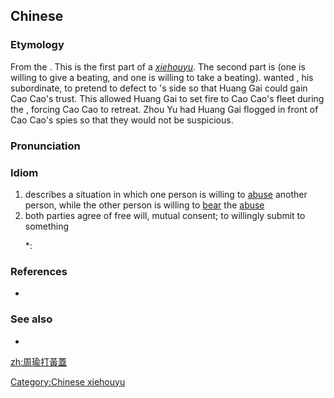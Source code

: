 {{also|周瑜打黄盖}}
==Chinese==
{{zh-forms|s=周瑜打黄盖|1=Zhou Yu|3=Huang Gai|type=212|delink=1,3|lit={{w|Zhou Yu}} attacks {{w|Huang Gai}}}}

===Etymology===
From the ''{{w|Romance of the Three Kingdoms}}''. This is the first part of a ''[[xiehouyu]]''. The second part is {{lang|zh|[[一]][[個]][[願]][[打]]，[[一]][[個]][[願]][[挨]]}} (one is willing to give a beating, and one is willing to take a beating). {{w|Zhou Yu}} wanted {{w|Huang Gai}}, his subordinate, to pretend to defect to {{w|Cao Cao}}'s side so that Huang Gai could gain Cao Cao's trust. This allowed Huang Gai to set fire to Cao Cao's fleet during the {{w|Battle of Red Cliffs}}, forcing Cao Cao to retreat. Zhou Yu had Huang Gai flogged in front of Cao Cao's spies so that they would not be suspicious.

===Pronunciation===
{{zh-pron
|m=Zhōu Yú dǎ Huáng Gài
|c=zau1 jyu4 daa2 wong4 goi3
|cat=id
}}

===Idiom===
{{zh-idiom}}

# describes a situation in which one person is willing to [[abuse]] another person, while the other person is willing to [[bear]] the [[abuse]]
# both parties agree of free will, mutual consent; to willingly submit to something
#*: {{zh-x|最終 的 狀態 就 將 是 ^周.^瑜.打.^黃.^蓋——一個 願 打 一個 願 挨，大家 一起 參與{yù}，圖 個 輕鬆 娛樂{lè}。|In the end, it's like the story of '''Zhou Yu attacking Huang Gai''': one willingly attacked, and one willingly bore the attack. In other words, both sides are willing accomplices in the pursuit of frivolous entertainment.|ref='''2006:''' {{lang|zh|苗壮}} (Miao Zhuang), [http://it.sohu.com/20060213/n241805991.shtml {{lang|zh|短信欺诈是周瑜打黄盖？}}] (Are we willingly submitting ourselves to text message scams?)}}

===References===
* {{cite-web
|url=http://www.ourlib.cn/dict/7/周瑜打黄盖.html
|title=周瑜打黃蓋
|work=Qiānsōucíbà Hànyǔ Cídiǎn (千搜词霸汉语词典)
|language=Mandarin
|accessdate=2008-03-03}}

===See also===
* {{zh-l|兩相情願}}

[[Category:Chinese xiehouyu]]

[[zh:周瑜打黃蓋]]